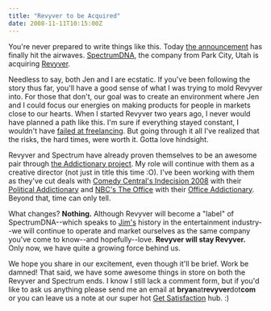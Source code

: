 ```yaml
---
title: "Revyver to be Acquired"
date: 2008-11-11T10:15:00Z
---
```


You're never prepared to write things like this. Today [the announcement][1] has finally hit the airwaves. [SpectrumDNA][2], the company from Park City, Utah is acquiring [Revyver][3].

Needless to say, both Jen and I are ecstatic. If you've been following the story thus far, you'll have a good sense of what I was trying to mold Revyver into. For those that don't, our goal was to create an environment where Jen and I could focus our energies on making products for people in markets close to our hearts. When I started Revyver two years ago, I never would have planned a path like this. I'm sure if everything stayed constant, I wouldn't have [failed at freelancing][4]. But going through it all I've realized that the risks, the hard times, were worth it. Gotta love hindsight.

Revyver and Spectrum have already proven themselves to be an awesome pair through [the Addictionary project][5]. My role will continue with them as a creative director (not just in title this time :O). I've been working with them as they've cut deals with [Comedy Central's Indecision 2008][6] with their [Political Addictionary][7] and [NBC's The Office][8] with their [Office Addictionary][9]. Beyond that, time can only tell.

What changes? **Nothing.** Although Revyver will become a "label" of SpectrumDNA--which speaks to [Jim's][10] history in the entertainment industry--we will continue to operate and market ourselves as the same company you've come to know--and hopefully--love. **Revyver will stay Revyver.** Only now, we have quite a growing force behind us.

We hope you share in our excitement, even though it'll be brief. Work be damned! That said, we have some awesome things in store on both the Revyver and Spectrum ends. I know I still lack a comment form, but if you'd like to ask us anything please send me an email at **bryan**at**revyver**dot**com** or you can leave us a note at our super hot [Get Satisfaction][11] hub. :)


[1]: http://www.marketwatch.com/news/story/SpectrumDNA-Inc-Acquire-Digital-Design/story.aspx?guid=%7b6ED3F7D1-DBBD-45AD-8CC8-E8CCAE46C1C9%7d
[2]: http://spectrumdna.com/
[3]: http://revyver.com/
[4]: http://avalonstar.com/blog/2008/aug/20/i-failed-freelancing/
[5]: http://avalonstar.com/blog/2008/aug/17/addictionary/
[6]: http://www.indecision2008.com/
[7]: http://www.indecision2008.com/addictionary.jhtml
[8]: http://www.nbc.com/The_Office/
[9]: http://office-words.www.nbc.com/
[10]: http://www.linkedin.com/pub/0/114/104
[11]: http://getsatisfaction.com/revyver
